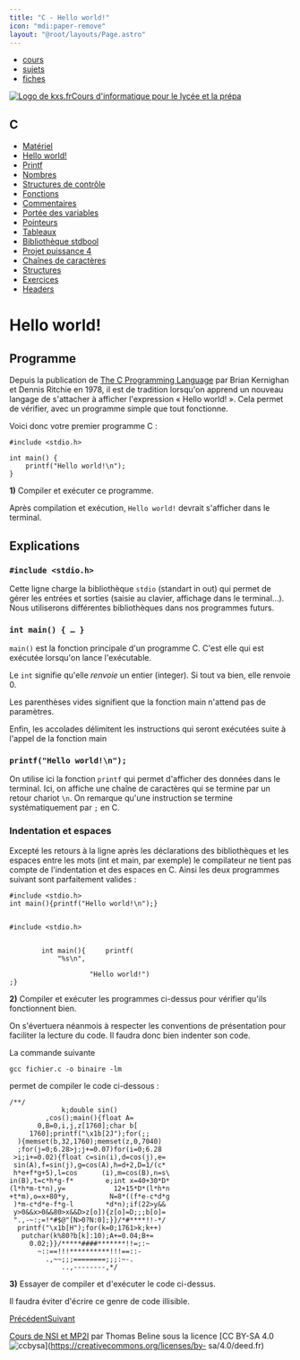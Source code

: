```yaml
---
title: "C - Hello world!"
icon: "mdi:paper-remove"
layout: "@root/layouts/Page.astro"
---
```


  * [cours](https://kxs.fr/cours/)
  * [sujets](https://kxs.fr/sujets/)
  * [fiches](https://kxs.fr/fiches/)

[![Logo de kxs.fr](/img/logo.svg)](https://kxs.fr/)[Cours d'informatique pour
le lycée et la prépa](https://kxs.fr/cours/)

## C

  * [Matériel](.)
  * [Hello world!](hello-world)
  * [Printf](printf)
  * [Nombres](nombres)
  * [Structures de contrôle](structures-de-controle)
  * [Fonctions](fonctions)
  * [Commentaires](commentaires)
  * [Portée des variables](portee-variables)
  * [Pointeurs](pointeurs)
  * [Tableaux](tableaux)
  * [Bibliothèque stdbool](stdbool)
  * [Projet puissance 4](projet-p4)
  * [Chaînes de caractères](chaines-de-caracteres)
  * [Structures](structures)
  * [Exercices](exercices)
  * [Headers](headers)

# Hello world!

## Programme

Depuis la publication de [The C Programming
Language](https://fr.wikipedia.org/wiki/The_C_Programming_Language) par Brian
Kernighan et Dennis Ritchie en 1978, il est de tradition lorsqu'on apprend un
nouveau langage de s'attacher à afficher l'expression « Hello world! ». Cela
permet de vérifier, avec un programme simple que tout fonctionne.

Voici donc votre premier programme C :

    
    
    #include <stdio.h>
    
    int main() {
    	printf("Hello world!\n");
    }

**1)** Compiler et exécuter ce programme.

Après compilation et exécution, `Hello world!` devrait s'afficher dans le
terminal.

## Explications

### `#include <stdio.h>`

Cette ligne charge la bibliothèque `stdio` (standart in out) qui permet de
gérer les entrées et sorties (saisie au clavier, affichage dans le terminal…).
Nous utiliserons différentes bibliothèques dans nos programmes futurs.

### `int main() { … }`

`main()` est la fonction principale d'un programme C. C'est elle qui est
exécutée lorsqu'on lance l'exécutable.

Le `int` signifie qu'elle _renvoie_ un entier (integer). Si tout va bien, elle
renvoie 0.

Les parenthèses vides signifient que la fonction main n'attend pas de
paramètres.

Enfin, les accolades délimitent les instructions qui seront exécutées suite à
l'appel de la fonction main

### `printf("Hello world!\n");`

On utilise ici la fonction `printf` qui permet d'afficher des données dans le
terminal. Ici, on affiche une chaîne de caractères qui se termine par un
retour chariot `\n`. On remarque qu'une instruction se termine
systématiquement par `;` en C.

### Indentation et espaces

Excepté les retours à la ligne après les déclarations des bibliothèques et les
espaces entre les mots (int et main, par exemple) le compilateur ne tient pas
compte de l'indentation et des espaces en C. Ainsi les deux programmes suivant
sont parfaitement valides :

    
    
    #include <stdio.h>
    int main(){printf("Hello world!\n");}
    
    
    #include <stdio.h>
    
    
    		int main(){		printf(
    			"%s\n", 	
    			
    					"Hello world!")
    ;}

**2)** Compiler et exécuter les programmes ci-dessus pour vérifier qu'ils
fonctionnent bien.

On s'évertuera néanmois à respecter les conventions de présentation pour
faciliter la lecture du code. Il faudra donc bien indenter son code.

La commande suivante

    
    
    gcc fichier.c -o binaire -lm

permet de compiler le code ci-dessous :

    
    
    /**/
                 k;double sin()
             ,cos();main(){float A=
           0,B=0,i,j,z[1760];char b[
         1760];printf("\x1b[2J");for(;;
      ){memset(b,32,1760);memset(z,0,7040)
      ;for(j=0;6.28>j;j+=0.07)for(i=0;6.28
     >i;i+=0.02){float c=sin(i),d=cos(j),e=
     sin(A),f=sin(j),g=cos(A),h=d+2,D=1/(c*
     h*e+f*g+5),l=cos      (i),m=cos(B),n=s\
    in(B),t=c*h*g-f*        e;int x=40+30*D*
    (l*h*m-t*n),y=            12+15*D*(l*h*n
    +t*m),o=x+80*y,          N=8*((f*e-c*d*g
     )*m-c*d*e-f*g-l        *d*n);if(22>y&&
     y>0&&x>0&&80>x&&D>z[o]){z[o]=D;;;b[o]=
     ".,-~:;=!*#$@"[N>0?N:0];}}/*#****!!-*/
      printf("\x1b[H");for(k=0;1761>k;k++)
       putchar(k%80?b[k]:10);A+=0.04;B+=
         0.02;}}/*****####*******!!=;:~
           ~::==!!!**********!!!==::-
             .,~~;;;========;;;:~-.
                 ..,--------,*/

**3)** Essayer de compiler et d'exécuter le code ci-dessus.

Il faudra éviter d'écrire ce genre de code illisible.

[Précédent](.)[Suivant](printf)

[Cours de NSI et MP2I](https://kxs.fr/cours/) par Thomas Beline sous la
licence [CC BY-SA 4.0
![ccbysa](/img/ccbysa.svg)](https://creativecommons.org/licenses/by-
sa/4.0/deed.fr)

